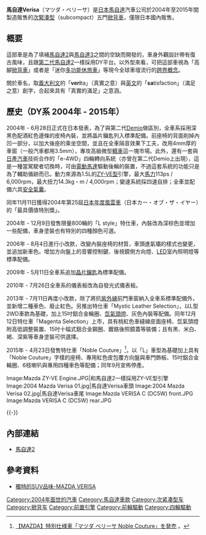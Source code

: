 {{noteTA
|T=zh-hans:马自达Verisa;zh-hk:萬事得Verisa;zh-tw:馬自達Verisa;
|1=zh-hans:马自达;zh-hk:萬事得;zh-tw:馬自達;
}}

'''馬自達Verisa'''（{{ja}}マツダ・ベリーサ）是[[日本|日本]][[馬自達|馬自達]]汽車公司於2004年至2015年間製造販售的[[次紧凑型车|次緊湊型]]（subcompact）五門[[掀背車|掀背車]]，僅限日本國內販售。

== 概要 ==
這部車是為了填補[[馬自達2|馬自達2]]與[[馬自達3|馬自達3]]之間的空缺而開發的，車身外觀設計帶有復古風味，且跟[[馬自達2#第二代（2002年－2007年）|第二代馬自達2]]一樣採用DY平台。以外型來看，可把這部車視為「高腳[[掀背車|掀背車]]」或者是「迷你[[多功能休旅車|多功能休旅車]]」等現今全球車壇流行的[[跨界休旅車|跨界概念]]。

關於車名，取[[義大利文|義大利文]]的「'''veri'''ta」（真實之意）與[[英文|英文]]的「'''sa'''tisfaction」（滿足之意）創字，合起來具有「真實的滿足」之意涵。

== 歷史（DY系 2004年 - 2015年） ==
{{Infobox Automobile
| image          = [[File:2006_Mazda_Verisa_01.jpg|250px]]<br />[[File:2006_Mazda_Verisa_02.jpg|250px]]
| name           = 馬自達Verisa
| aka            = 
| manufacturer   = 馬自達
| parent_company = 
| production     = 2004年至2015年
| predecessor    = 
| successor      = 
| class          = 次緊湊型轎車（subcompact）
| layout         = [[前置前驅|FF]] / [[四輪驅動|4WD]]
| platform       = DY平台
| body_style     = 五門[[掀背車|掀背車]]
| engine         = 1.5L直列四缸DOHC [[馬自達Z族引擎#ZY型|ZY-VE型]]引擎
| transmission   = 四速自動排檔
| wheelbase      = 2,490mm
| length         = 3,975mm
| width          = 1,695mm
| height         = 1,530mm
| weight         = 1,100kg-1,170kg
| ftrack         = 
| rtrack         = 
| fuel_economy   = 
| fuel_capacity  = 
| related        = [[馬自達2|馬自達2]]
| similar        = 
| designer       = 
}}

2004年 - 6月28日正式在日本發表，為了與第二代[[馬自達2|Demio]]做區別，全車系採用深黑色配酒紅色邊條的皮椅內裝，並將晶片鑰匙列入標準配備。前座椅的背面削掉內凹一部分，以加大後座的乘坐空間，並且在全車隔音效果下工夫，改用4mm厚的車窗（一般汽車都用3.5mm），專攻高級微型[[轎車|轎車]]這一塊市場。此外，還有一套與[[日產汽車|日產汽車]]技術合作的「e-4WD」四輪轉向系統（亦曾在第二代Demio上出現），這是一種當駕駛者切換時，可由[[電動機|電動馬達]]驅動後輪的裝置，不過這套系統的功能只是為了輔助循跡而已。動力來源為1.5L的[[馬自達Z族引擎#ZY型|ZY-VE型]]引擎，最大[[馬力|馬力]]113ps / 6,000rpm，最大扭力14.3kg・m / 4,000rpm；變速系統採四速自排；全車並配備六具[[安全氣囊|安全氣囊]]。

同年11月11日獲得2004年第25屆[[日本年度風雲車|日本年度風雲車]]（{{ja}}日本カー・オブ・ザ・イヤー）的「最具價值特別獎」。

2004年 - 12月9日發售限量800輛的「L style」特仕車，內裝改為深棕色並增加一些配備，車身塗裝也有特別的四種顏色可選。

2006年 - 8月4日進行小改款，改變內裝座椅的材質，車頭進氣壩的樣式也變更，並追加新車色。增加方向盤上的音響控制鍵、後視鏡側方向燈、[[發光二極管|LED]]室內照明燈等標準配備。

2009年 - 5月11日全車系追加[[發動機防盗鎖止系统|晶片鑰匙]]為標準配備。

2010年 - 7月26日全車系的儀表板改為自發光式儀表板。

2013年 - 7月11日再度小改款，除了將抗[[紫外線|紫外線]]前門車窗納入全車系標準配備外，並新增二種車色、廢止紅色。另推出特仕車「Mystic Leather Selection」，以L型2WD車款為基礎，加上15吋鋁合金輪圈、[[氣體放電燈|氙氣頭燈]]、灰色內裝等配備。同年12月12日特仕車「Magenta Selection」上市，具有桃紅色車縫線皮面座椅、氙氣頭燈附高低調整裝置、15吋十幅式鋁合金鋼圈、鍍鉻後照鏡蓋等裝備；且有黑、米白、褐、深紫等車身塗裝可供選擇。

2015年 - 4月23日發售特仕車「Noble Couture」<ref>{{ja}}[http://www2.mazda.com/ja/publicity/release/2015/201504/150423b.html 【MAZDA】特別仕様車「マツダ ベリーサ Noble Couture」を発売] {{Wayback|url=http://www2.mazda.com/ja/publicity/release/2015/201504/150423b.html |date=20190302210258 }}。</ref>，以「L」車型為基礎加上具有「Noble Couture」字樣的座椅、專用紅色皮包覆方向盤與車門飾板、15吋鋁合金輪圈、6枝喇叭與專用四種車色等配備；同年9月宣佈停產。

<gallery>
Image:Mazda ZY-VE Engine.JPG|和馬自達2一樣採用ZY-VE型引擎
Image:2004 Mazda Verisa 01.jpg|馬自達Verisa車頭
Image:2004 Mazda Verisa 02.jpg|馬自達Verisa車尾
Image:Mazda VERISA C (DC5W) front.JPG
Image:Mazda VERISA C (DC5W) rear.JPG
</gallery>
{{-}}

== 內部連結 ==
* [[馬自達2|馬自達2]]

== 參考資料 ==
* [http://car.sogi.com.tw/newforum/article_list.aspx?topic_ID=6073806 獨特的SUV品味-MAZDA VERISA]{{dead link|date=2018年5月 |bot=InternetArchiveBot |fix-attempted=yes }}
{{reflist}}

{{Mazda}}

[[Category:2004年面世的汽車|Category:2004年面世的汽車]]
[[Category:馬自達車款|Category:馬自達車款]]
[[Category:次紧凑型车|Category:次紧凑型车]]
[[Category:掀背车|Category:掀背车]]
[[Category:前置引擎|Category:前置引擎]]
[[Category:前輪驅動|Category:前輪驅動]]
[[Category:四輪驅動|Category:四輪驅動]]